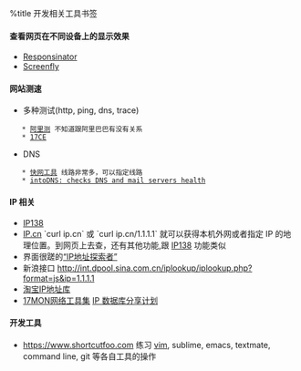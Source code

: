 %title 开发相关工具书签

==== 查看网页在不同设备上的显示效果 ====
* [[http://www.responsinator.com|Responsinator]]
* [[http://quirktools.com/screenfly|Screenfly]]

==== 网站测速 ====
* 多种测试(http, ping, dns, trace)
    * [[http://alibench.com|阿里测]] 不知道跟阿里巴巴有没有关系
    * [[http://17ce.com|17CE]]
* DNS
    * [[http://tools.fastweb.com.cn/index.php/Index/Mdig|快网工具]] 线路非常多，可以指定线路
    * [[http://www.intodns.com/|intoDNS: checks DNS and mail servers health]]

==== IP 相关 ====
* [[http://ip138.com|IP138]]
* [[http://ip.cn|IP.cn]] `curl ip.cn` 或 `curl ip.cn/1.1.1.1` 就可以获得本机外网或者指定 IP 的地理位置。到网页上去查，还有其他功能,跟 [[http://ip138.com|IP138]] 功能类似
* 界面很蹉的[[http://ipseeker.cn/|“IP地址探索者”]]
* 新浪接口 http://int.dpool.sina.com.cn/iplookup/iplookup.php?format=js&ip=1.1.1.1
* [[http://ip.taobao.com/|淘宝IP地址库]]
* [[http://tool.17mon.cn/|17MON网络工具集]] [[http://tool.17mon.cn/ipgeo.php|IP 数据库分享计划]]

==== 开发工具 ====
* https://www.shortcutfoo.com 练习 [[vim]], sublime, emacs, textmate, command line, git 等各自工具的操作
